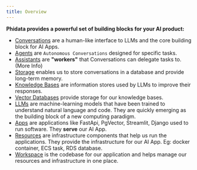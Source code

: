 ```yaml
---
title: Overview
---
```


**Phidata provides a powerful set of building blocks for your AI product:**

- [Conversations](/blocks/conversation/introduction) are a human-like interface to LLMs and the core building block for AI Apps.
- [Agents](/blocks/agent/introduction) are `Autonomous Conversations` designed for specific tasks.
- [Assistants](/blocks/assistant/introduction) are **"workers"** that Conversations can delegate tasks to. (<Tooltip tip="Unlike Agents, Assistants run in a separate process and are given tasks to complete. Think of the Conversation as a project manager that delegates tasks to an Assistant. The Assistants completes the task and returns the result to the Conversation.">More Info</Tooltip>)
- [Storage](/blocks/storage/introduction) enables us to store conversations in a database and provide long-term memory.
- [Knowledge Bases](/blocks/kb/introduction) are information stores used by LLMs to improve their responses.
- [Vector Databases](/blocks/vectordb/introduction) provide storage for our knowledge bases.
- [LLMs](/blocks/llm/introduction) are machine-learning models that have been trained to understand natural language and code. They are quickly emerging as the building block of a new computing paradigm.
- [Apps](/blocks/app/introduction) are applications like FastApi, PgVector, Streamlit, Django used to run software. They **serve** our AI App.
- [Resources](/blocks/resource/introduction) are infrastructure components that help us run the applications. They provide the infrastructure for our AI App. Eg: docker container, ECS task, RDS database.
- [Workspace](/blocks/workspace/introduction) is the codebase for our application and helps manage our resources and infrastructure in one place.
